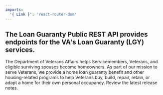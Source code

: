 ```yaml
---
imports:
  '{ Link }': 'react-router-dom'
---
```


## The Loan Guaranty Public REST API provides endpoints for the VA's Loan Guaranty (LGY) services.

The Department of Veterans Affairs helps Servicemembers, Veterans, and eligible surviving spouses become homeowners. As part of our mission to serve Veterans, we provide a home loan guaranty benefit and other housing-related programs to help Veterans buy, build, repair, retain, or adapt a home for their own personal occupancy. <Link to="/release-notes/loanGuaranty">Review the latest release notes</Link>.
